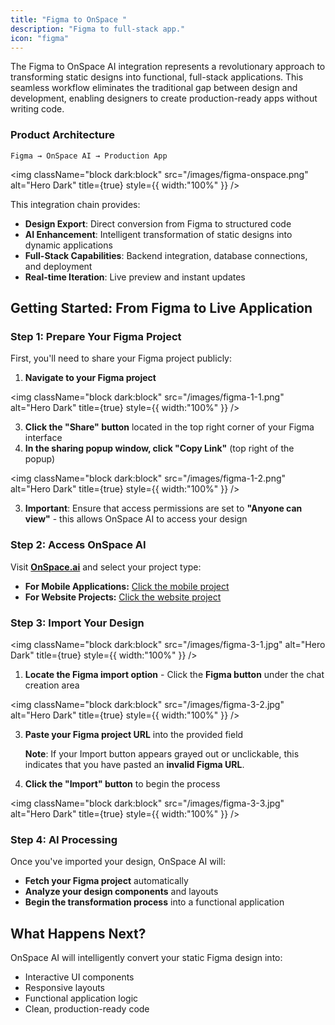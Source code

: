 ```yaml
---
title: "Figma to OnSpace "
description: "Figma to full-stack app."
icon: "figma"
---
```


The Figma to OnSpace AI integration represents a revolutionary approach to transforming static designs into functional, full-stack applications. This seamless workflow eliminates the traditional gap between design and development, enabling designers to create production-ready apps without writing code.

### **Product Architecture**

```
Figma → OnSpace AI → Production App
```

<img
  className="block dark:block"
  src="/images/figma-onspace.png"
  alt="Hero Dark"
  title={true}
  style={{ width:"100%" }}
/>

This integration chain provides:

- **Design Export**: Direct conversion from Figma to structured code
- **AI Enhancement**: Intelligent transformation of static designs into dynamic applications
- **Full-Stack Capabilities**: Backend integration, database connections, and deployment
- **Real-time Iteration**: Live preview and instant updates

## **Getting Started: From Figma to Live Application**

### **Step 1: Prepare Your Figma Project**

First, you'll need to share your Figma project publicly:

1. **Navigate to your Figma project**

<img
  className="block dark:block"
  src="/images/figma-1-1.png"
  alt="Hero Dark"
  title={true}
  style={{ width:"100%" }}
/>

3. **Click the "Share" button** located in the top right corner of your Figma interface
4. **In the sharing popup window, click "Copy Link"** (top right of the popup)

<img
  className="block dark:block"
  src="/images/figma-1-2.png"
  alt="Hero Dark"
  title={true}
  style={{ width:"100%" }}
/>

3. **Important**: Ensure that access permissions are set to **"Anyone can view"** - this allows OnSpace AI to access your design

### **Step 2: Access OnSpace AI**

Visit [**OnSpace.ai**](http://OnSpace.ai) and select your project type:

- **For Mobile Applications:** [Click the mobile project](https://onspace.ai/ai-app-builder)
- **For Website Projects:** [Click the website project](https://onspace.ai/ai-website-builder)

### **Step 3: Import Your Design**

<img
  className="block dark:block"
  src="/images/figma-3-1.jpg"
  alt="Hero Dark"
  title={true}
  style={{ width:"100%" }}
/>

1. **Locate the Figma import option** - Click the **Figma button** under the chat creation area

<img
  className="block dark:block"
  src="/images/figma-3-2.jpg"
  alt="Hero Dark"
  title={true}
  style={{ width:"100%" }}
/>

3. **Paste your Figma project URL** into the provided field

   **Note**: If your Import button appears grayed out or unclickable, this indicates that you have pasted an **invalid Figma URL**.
4. **Click the "Import" button** to begin the process

<img
  className="block dark:block"
  src="/images/figma-3-3.jpg"
  alt="Hero Dark"
  title={true}
  style={{ width:"100%" }}
/>

### **Step 4: AI Processing**

Once you've imported your design, OnSpace AI will:

- **Fetch your Figma project** automatically
- **Analyze your design components** and layouts
- **Begin the transformation process** into a functional application

## **What Happens Next?**

OnSpace AI will intelligently convert your static Figma design into:

- Interactive UI components
- Responsive layouts
- Functional application logic
- Clean, production-ready code

